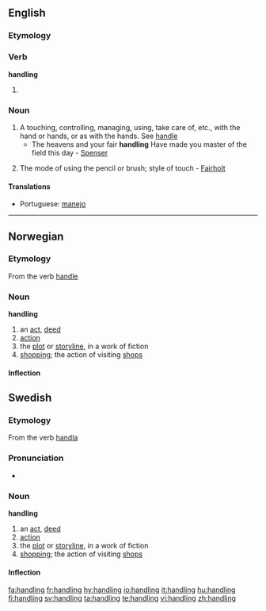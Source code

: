 ==English==

===Etymology===
{{etyl|ang|en}} {{term|handlung||lang=ang}}

===Verb===
'''handling'''

# {{present participle of|[[handle]]}}

===Noun===
{{wikipedia}}
{{en-noun}}

# A touching, controlling, managing, using, take care of, etc., with the hand or hands, or as with the hands. See [[handle]] 
#* The heavens and your fair '''handling''' Have made you master of the field this day - [[Spenser]]
# {{art}} The mode of using the pencil or brush; style of touch - [[Fairholt]]

====Translations====
{{top}}
*Portuguese: [[manejo]] {{m}}
{{mid}}
{{bottom}}

----

==Norwegian==

===Etymology===
From the verb [[handle]]

===Noun===
'''handling'''

# an [[act]], [[deed]]
# [[action]]
# the [[plot]] or [[storyline]], in a work of fiction
# [[shopping]]; the action of visiting [[shops]]

====Inflection====
{{no-noun|gender=Common|handling|handlingen|handlinger|handlingene|handlings|handlingens|handlingers|handlingenes}}


==Swedish==

===Etymology===
From the verb [[handla]]

===Pronunciation===
*{{audio|Sv-handling.ogg|audio}}

===Noun===
'''handling'''

# an [[act]], [[deed]]
# [[action]]
# the [[plot]] or [[storyline]], in a work of fiction
# [[shopping]]; the action of visiting [[shops]]

====Inflection====
{{sv-noun|gender=Common|handling|handlingen|handlingar|handlingarna|handlings|handlingens|handlingars|handlingarnas}}

[[fa:handling]]
[[fr:handling]]
[[hy:handling]]
[[io:handling]]
[[it:handling]]
[[hu:handling]]
[[fi:handling]]
[[sv:handling]]
[[ta:handling]]
[[te:handling]]
[[vi:handling]]
[[zh:handling]]